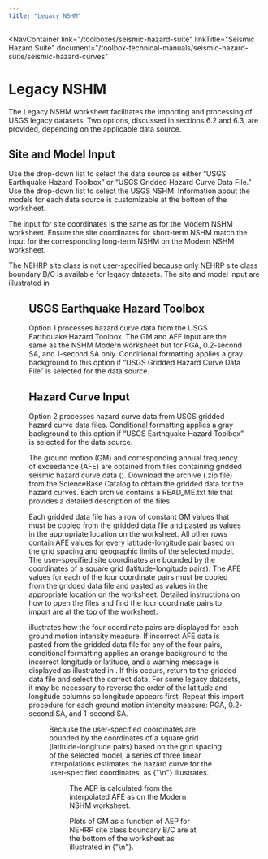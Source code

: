 ```yaml
---
title: "Legacy NSHM"
---
```



<NavContainer 
  link="/toolboxes/seismic-hazard-suite"
  linkTitle="Seismic Hazard Suite"
  document="/toolbox-technical-manuals/seismic-hazard-suite/seismic-hazard-curves"
></NavContainer>

# Legacy NSHM

The Legacy NSHM worksheet facilitates the importing and processing of USGS legacy datasets. Two options, discussed in sections 6.2 and 6.3, are
provided, depending on the applicable data source.

## Site and Model Input

Use the drop-down list to select the data source as either “USGS Earthquake Hazard Toolbox” or “USGS Gridded Hazard Curve Data File.” Use the
drop-down list to select the USGS NSHM. Information about the models for each data source is customizable at the bottom of the worksheet.

The input for site coordinates is the same as for the Modern NSHM worksheet. Ensure the site coordinates for short-term NSHM match the input for the
corresponding long-term NSHM on the Modern NSHM worksheet.

The NEHRP site class is not user-specified because only NEHRP site class boundary B/C is available for legacy datasets. The site and model input are
illustrated in <FigReference figKey="figure-13" />

<Figure
  figKey="figure-13"
  src="figures/toolbox-technical-manuals/seismic-hazard-suite/seismic-hazard-curves/v1.0/figures/figure13.png"
  alt="Legacy NSHM worksheet: Hazard curve input for latitude-longitude pairs."
  caption="Legacy NSHM worksheet: Hazard curve input for latitude-longitude pairs."
/>

## USGS Earthquake Hazard Toolbox

Option 1 processes hazard curve data from the USGS Earthquake Hazard Toolbox. The GM and AFE input are the same as the NSHM Modern worksheet but for
PGA, 0.2-second SA, and 1-second SA only. Conditional formatting applies a gray background to this option if “USGS Gridded Hazard Curve Data File” is
selected for the data source.

## Hazard Curve Input

Option 2 processes hazard curve data from USGS gridded hazard curve data files. Conditional formatting applies a gray background to this option if
“USGS Earthquake Hazard Toolbox” is selected for the data source.

The ground motion (GM) and corresponding annual frequency of exceedance (AFE) are obtained from files containing gridded seismic hazard curve data ().
 Download the archive (.zip file) from the ScienceBase Catalog to obtain the gridded data for the hazard curves. Each archive contains a READ_ME.txt
file that provides a detailed description of the files.

Each gridded data file has a row of constant GM values that must be copied from the gridded data file and pasted as values in the appropriate location
 on the worksheet. All other rows contain AFE values for every latitude-longitude pair based on the grid spacing and geographic limits of the selected
 model. The user-specified site coordinates are bounded by the coordinates of a square grid (latitude-longitude pairs). The AFE values for each of the
 four coordinate pairs must be copied from the gridded data file and pasted as values in the appropriate location on the worksheet. Detailed
instructions on how to open the files and find the four coordinate pairs to import are at the top of the worksheet.

<FigReference figKey="figure-14" /> illustrates how the four coordinate pairs are displayed for each ground motion intensity measure. If incorrect AFE
 data is pasted from the gridded data file for any of the four pairs, conditional formatting applies an orange background to the incorrect longitude
or latitude, and a warning message is displayed as illustrated in <FigReference figKey="figure-14" />. If this occurs, return to the gridded data
file and select the correct data. For some legacy datasets, it may be necessary to reverse the order of the latitude and longitude columns so
longitude appears first. Repeat this import procedure for each ground motion intensity measure: PGA, 0.2-second SA, and 1-second SA.

<Figure
  figKey="figure-14"
  src="figures/toolbox-technical-manuals/seismic-hazard-suite/seismic-hazard-curves/v1.0/figures/figure14.png"
  alt="Legacy NSHM worksheet: Example of interpolating hazard curve data for a site."
  caption="Legacy NSHM worksheet: Example of interpolating hazard curve data for a site."
/>

Because the user-specified coordinates are bounded by the coordinates of a square grid (latitude-longitude pairs) based on the grid spacing of the
selected model, a series of three linear interpolations estimates the hazard curve for the user-specified coordinates, as
{"\n"}<FigReference figKey="figure-15" /> illustrates.

<Figure
  figKey="figure-15"
  src="figures/toolbox-technical-manuals/seismic-hazard-suite/seismic-hazard-curves/v1.0/figures/figure15.png"
  alt="Legacy NSHM worksheet: Hazard curve plot."
  caption="Legacy NSHM worksheet: Hazard curve plot."
/>

The AEP is calculated from the interpolated AFE as on the Modern NSHM worksheet.

Plots of GM as a function of AEP for NEHRP site class boundary B/C are at the bottom of the worksheet as illustrated in
{"\n"}<FigReference figKey="figure-16" />.

<Figure
  figKey="figure-16"
  src="figures/toolbox-technical-manuals/seismic-hazard-suite/seismic-hazard-curves/v1.0/figures/figure16.png"
  alt="Step 1 of Site Class Effects worksheet: Site class input."
  caption="Step 1 of Site Class Effects worksheet: Site class input."
/>

<CitationFootnote />